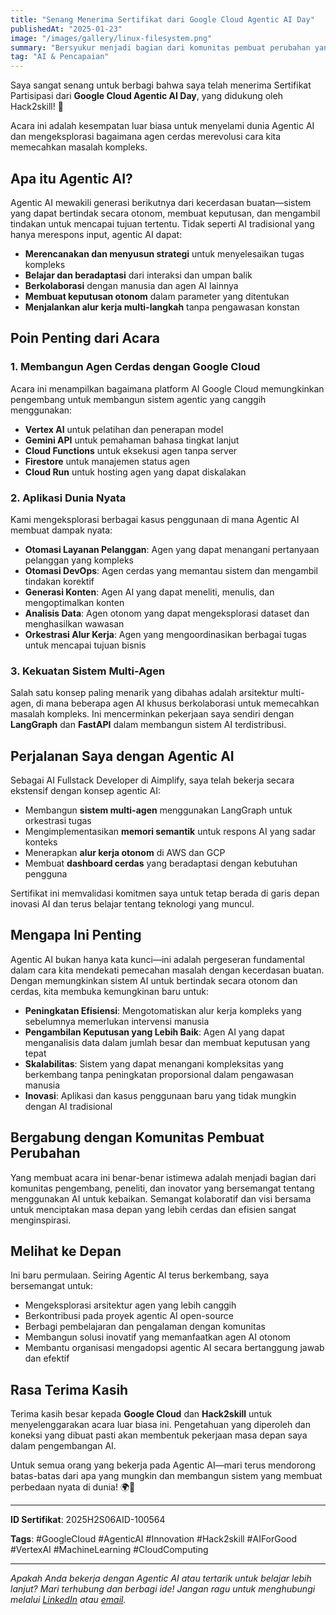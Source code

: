 ```yaml
---
title: "Senang Menerima Sertifikat dari Google Cloud Agentic AI Day"
publishedAt: "2025-01-23"
image: "/images/gallery/linux-filesystem.png"
summary: "Bersyukur menjadi bagian dari komunitas pembuat perubahan yang memanfaatkan Agentic AI untuk memecahkan tantangan dunia nyata dan membentuk masa depan yang lebih cerdas."
tag: "AI & Pencapaian"
---
```


Saya sangat senang untuk berbagi bahwa saya telah menerima Sertifikat Partisipasi dari **Google Cloud Agentic AI Day**, yang didukung oleh Hack2skill! 🚀

Acara ini adalah kesempatan luar biasa untuk menyelami dunia Agentic AI dan mengeksplorasi bagaimana agen cerdas merevolusi cara kita memecahkan masalah kompleks.

## Apa itu Agentic AI?

Agentic AI mewakili generasi berikutnya dari kecerdasan buatan—sistem yang dapat bertindak secara otonom, membuat keputusan, dan mengambil tindakan untuk mencapai tujuan tertentu. Tidak seperti AI tradisional yang hanya merespons input, agentic AI dapat:

- **Merencanakan dan menyusun strategi** untuk menyelesaikan tugas kompleks
- **Belajar dan beradaptasi** dari interaksi dan umpan balik
- **Berkolaborasi** dengan manusia dan agen AI lainnya
- **Membuat keputusan otonom** dalam parameter yang ditentukan
- **Menjalankan alur kerja multi-langkah** tanpa pengawasan konstan

## Poin Penting dari Acara

### 1. Membangun Agen Cerdas dengan Google Cloud

Acara ini menampilkan bagaimana platform AI Google Cloud memungkinkan pengembang untuk membangun sistem agentic yang canggih menggunakan:

- **Vertex AI** untuk pelatihan dan penerapan model
- **Gemini API** untuk pemahaman bahasa tingkat lanjut
- **Cloud Functions** untuk eksekusi agen tanpa server
- **Firestore** untuk manajemen status agen
- **Cloud Run** untuk hosting agen yang dapat diskalakan

### 2. Aplikasi Dunia Nyata

Kami mengeksplorasi berbagai kasus penggunaan di mana Agentic AI membuat dampak nyata:

- **Otomasi Layanan Pelanggan**: Agen yang dapat menangani pertanyaan pelanggan yang kompleks
- **Otomasi DevOps**: Agen cerdas yang memantau sistem dan mengambil tindakan korektif
- **Generasi Konten**: Agen AI yang dapat meneliti, menulis, dan mengoptimalkan konten
- **Analisis Data**: Agen otonom yang dapat mengeksplorasi dataset dan menghasilkan wawasan
- **Orkestrasi Alur Kerja**: Agen yang mengoordinasikan berbagai tugas untuk mencapai tujuan bisnis

### 3. Kekuatan Sistem Multi-Agen

Salah satu konsep paling menarik yang dibahas adalah arsitektur multi-agen, di mana beberapa agen AI khusus berkolaborasi untuk memecahkan masalah kompleks. Ini mencerminkan pekerjaan saya sendiri dengan **LangGraph** dan **FastAPI** dalam membangun sistem AI terdistribusi.

## Perjalanan Saya dengan Agentic AI

Sebagai AI Fullstack Developer di Aimplify, saya telah bekerja secara ekstensif dengan konsep agentic AI:

- Membangun **sistem multi-agen** menggunakan LangGraph untuk orkestrasi tugas
- Mengimplementasikan **memori semantik** untuk respons AI yang sadar konteks
- Menerapkan **alur kerja otonom** di AWS dan GCP
- Membuat **dashboard cerdas** yang beradaptasi dengan kebutuhan pengguna

Sertifikat ini memvalidasi komitmen saya untuk tetap berada di garis depan inovasi AI dan terus belajar tentang teknologi yang muncul.

## Mengapa Ini Penting

Agentic AI bukan hanya kata kunci—ini adalah pergeseran fundamental dalam cara kita mendekati pemecahan masalah dengan kecerdasan buatan. Dengan memungkinkan sistem AI untuk bertindak secara otonom dan cerdas, kita membuka kemungkinan baru untuk:

- **Peningkatan Efisiensi**: Mengotomatiskan alur kerja kompleks yang sebelumnya memerlukan intervensi manusia
- **Pengambilan Keputusan yang Lebih Baik**: Agen AI yang dapat menganalisis data dalam jumlah besar dan membuat keputusan yang tepat
- **Skalabilitas**: Sistem yang dapat menangani kompleksitas yang berkembang tanpa peningkatan proporsional dalam pengawasan manusia
- **Inovasi**: Aplikasi dan kasus penggunaan baru yang tidak mungkin dengan AI tradisional

## Bergabung dengan Komunitas Pembuat Perubahan

Yang membuat acara ini benar-benar istimewa adalah menjadi bagian dari komunitas pengembang, peneliti, dan inovator yang bersemangat tentang menggunakan AI untuk kebaikan. Semangat kolaboratif dan visi bersama untuk menciptakan masa depan yang lebih cerdas dan efisien sangat menginspirasi.

## Melihat ke Depan

Ini baru permulaan. Seiring Agentic AI terus berkembang, saya bersemangat untuk:

- Mengeksplorasi arsitektur agen yang lebih canggih
- Berkontribusi pada proyek agentic AI open-source
- Berbagi pembelajaran dan pengalaman dengan komunitas
- Membangun solusi inovatif yang memanfaatkan agen AI otonom
- Membantu organisasi mengadopsi agentic AI secara bertanggung jawab dan efektif

## Rasa Terima Kasih

Terima kasih besar kepada **Google Cloud** dan **Hack2skill** untuk menyelenggarakan acara luar biasa ini. Pengetahuan yang diperoleh dan koneksi yang dibuat pasti akan membentuk pekerjaan masa depan saya dalam pengembangan AI.

Untuk semua orang yang bekerja pada Agentic AI—mari terus mendorong batas-batas dari apa yang mungkin dan membangun sistem yang membuat perbedaan nyata di dunia! 🌍🤖

---

**ID Sertifikat**: 2025H2S06AID-100564

**Tags**: #GoogleCloud #AgenticAI #Innovation #Hack2skill #AIForGood #VertexAI #MachineLearning #CloudComputing

---

*Apakah Anda bekerja dengan Agentic AI atau tertarik untuk belajar lebih lanjut? Mari terhubung dan berbagi ide! Jangan ragu untuk menghubungi melalui [LinkedIn](https://www.linkedin.com/in/basudev-ghadai-67b07b200/) atau [email](mailto:ghadaibasudev1234@gmail.com).*
